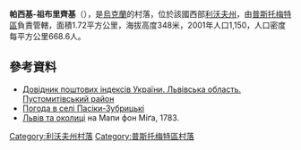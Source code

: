 {{coord|49|46|12|N|24|5|38|E|scale:100000|display=title}}

'''帕西基-祖布里齊基'''（{{lang-uk|Пасіки-Зубрицькі}}），是[[烏克蘭|烏克蘭]]的村落，位於該國西部[[利沃夫州|利沃夫州]]，由[[普斯托梅特區|普斯托梅特區]]負責管轄，面積1.72平方公里，海拔高度348米，2001年人口1,150，人口密度每平方公里668.6人。

==參考資料==
*[http://www.uaidx.com/13/298/index Довідник поштових індексів України. Львівська область. Пустомитівський район] {{Wayback|url=http://www.uaidx.com/13/298/index |date=20161011013019 }}
* [http://weather.in.ua/ua/l'vovskaja/19669 Погода в селі Пасіки-Зубрицькі] {{Wayback|url=http://weather.in.ua/ua/l%27vovskaja/19669 |date=20111221151441 }}
* [http://www.lvivcenter.org/uk/umd/map/?ci_mapid=102 Львів та околиці] {{Wayback|url=http://www.lvivcenter.org/uk/umd/map/?ci_mapid=102 |date=20161017152206 }} на Мапи фон Міґа, 1783.

{{DEFAULTSORT:Пасіки-Зубрицькі}}
[[Category:利沃夫州村落|Category:利沃夫州村落]]
[[Category:普斯托梅特區村落|Category:普斯托梅特區村落]]


{{Lviv-geo-stub}}